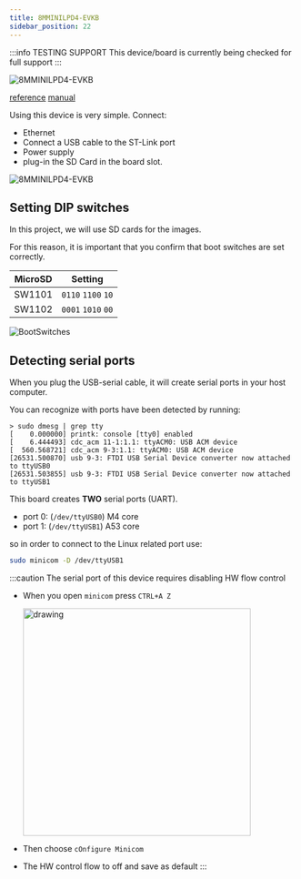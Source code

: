 ```yaml
---
title: 8MMINILPD4-EVKB
sidebar_position: 22
---
```


:::info TESTING SUPPORT
This device/board is currently being checked for full support
:::

![8MMINILPD4-EVKB](/img/iMX8MMINIEVKLPDR4_ANGLE-LR-HR.webp)

[reference](https://www.nxp.com/document/guide/get-started-with-the-i-mx-8m-mini-evk:GS-iMX-8M-Mini-EVK)
[manual](https://www.verical.com/datasheet/nxp-semiconductors-embedded-system-development-tools-8mminilpd4-evk-6195969.pdf)

Using this device is very simple. Connect:

- Ethernet
- Connect a USB cable to the ST-Link port
- Power supply
- plug-in the SD Card in the board slot.

![8MMINILPD4-EVKB](/img/8MMINILPD4-EVKB-TOP-LABELS.webp)

## Setting DIP switches

In this project, we will use SD cards for the images.

For this reason, it is important that you confirm that boot switches are set correctly.

| MicroSD |      Setting       |
| ------- | :----------------: |
| SW1101  | `0110` `1100` `10` |
| SW1102  | `0001` `1010` `00` |

![BootSwitches](/img/imx8mm-boot.png)

## Detecting serial ports

When you plug the USB-serial cable, it will create serial ports in your host computer.

You can recognize with ports have been detected by running:

```text
> sudo dmesg | grep tty
[    0.000000] printk: console [tty0] enabled
[    6.444493] cdc_acm 11-1:1.1: ttyACM0: USB ACM device
[  560.568721] cdc_acm 9-3:1.1: ttyACM0: USB ACM device
[26531.500870] usb 9-3: FTDI USB Serial Device converter now attached to ttyUSB0
[26531.503855] usb 9-3: FTDI USB Serial Device converter now attached to ttyUSB1
```

This board creates **TWO** serial ports (UART).

- port 0: (`/dev/ttyUSB0`) M4 core
- port 1: (`/dev/ttyUSB1`) A53 core

so in order to connect to the Linux related port use:

```bash
sudo minicom -D /dev/ttyUSB1
```

:::caution
The serial port of this device requires disabling HW flow control

- When you open `minicom` press `CTRL+A Z`

  <img src="/img/minicom.png" alt="drawing" width="400" />

- Then choose `cOnfigure Minicom`
- The HW control flow to off and save as default
  :::
